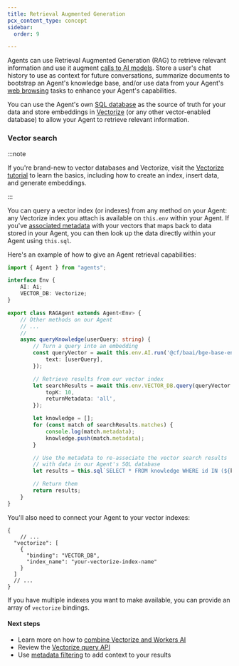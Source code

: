 ```yaml
---
title: Retrieval Augmented Generation
pcx_content_type: concept
sidebar:
  order: 9

---
```



Agents can use Retrieval Augmented Generation (RAG) to retrieve relevant information and use it augment [calls to AI models](/agents/api-reference/using-ai-models/). Store a user's chat history to use as context for future conversations, summarize documents to bootstrap an Agent's knowledge base, and/or use data from your Agent's [web browsing](/agents/api-reference/browse-the-web/) tasks to enhance your Agent's capabilities.

You can use the Agent's own [SQL database](/agents/api-reference/store-and-sync-state) as the source of truth for your data and store embeddings in [Vectorize](/vectorize/) (or any other vector-enabled database) to allow your Agent to retrieve relevant information.

### Vector search

:::note

If you're brand-new to vector databases and Vectorize, visit the [Vectorize tutorial](/vectorize/get-started/intro/) to learn the basics, including how to create an index, insert data, and generate embeddings.

:::

You can query a vector index (or indexes) from any method on your Agent: any Vectorize index you attach is available on `this.env` within your Agent. If you've [associated metadata](/vectorize/best-practices/insert-vectors/#metadata) with your vectors that maps back to data stored in your Agent, you can then look up the data directly within your Agent using `this.sql`.

Here's an example of how to give an Agent retrieval capabilities:

<TypeScriptExample>

```ts
import { Agent } from "agents";

interface Env {
	AI: Ai;
	VECTOR_DB: Vectorize;
}

export class RAGAgent extends Agent<Env> {
	// Other methods on our Agent
	// ...
	//
	async queryKnowledge(userQuery: string) {
		// Turn a query into an embedding
		const queryVector = await this.env.AI.run('@cf/baai/bge-base-en-v1.5', {
			text: [userQuery],
		});

		// Retrieve results from our vector index
		let searchResults = await this.env.VECTOR_DB.query(queryVector.data[0], {
			topK: 10,
			returnMetadata: 'all',
		});

		let knowledge = [];
		for (const match of searchResults.matches) {
			console.log(match.metadata);
			knowledge.push(match.metadata);
		}

		// Use the metadata to re-associate the vector search results
		// with data in our Agent's SQL database
		let results = this.sql`SELECT * FROM knowledge WHERE id IN (${knowledge.map((k) => k.id)})`;

		// Return them
		return results;
	}
}
```

</TypeScriptExample>

You'll also need to connect your Agent to your vector indexes:

<WranglerConfig>

```jsonc
{
	// ...
  "vectorize": [
    {
      "binding": "VECTOR_DB",
      "index_name": "your-vectorize-index-name"
    }
  ]
  // ...
}
```

</WranglerConfig>

If you have multiple indexes you want to make available, you can provide an array of `vectorize` bindings.

#### Next steps

* Learn more on how to [combine Vectorize and Workers AI](/vectorize/get-started/embeddings/)
* Review the [Vectorize query API](/vectorize/reference/client-api/)
* Use [metadata filtering](/vectorize/reference/metadata-filtering/) to add context to your results
